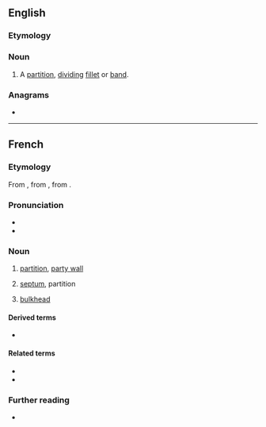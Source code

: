 ==English==

===Etymology===
{{bor|en|fr|cloison}}

===Noun===
{{en-noun}}

# A [[partition]], [[divide|dividing]] [[fillet]] or [[band]].

===Anagrams===
* {{anagrams|en|a=cilnoos|scolion|solonic}}

----

==French==

===Etymology===
From {{inh|fr|fro|-}}, from {{inh|fr|VL.|*clausiō|*clausiō, clausiōnem}}, from {{inh|fr|la|clausus}}.

===Pronunciation===
* {{fr-IPA}}
* {{audio|Fr-cloison.ogg|Audio|lang=fr}}

===Noun===
{{fr-noun|f}}

# [[partition]], [[party wall]]
# {{lb|fr|anatomy|botany}} [[septum]], partition
# {{lb|fr|nautical}} [[bulkhead]]

====Derived terms====
* {{l|fr|cloisonner|gloss=to partition, compartmentalize}}

====Related terms====
* {{l|fr|clore}}
* {{l|fr|clos}}

===Further reading===
* {{R:TLFi}}